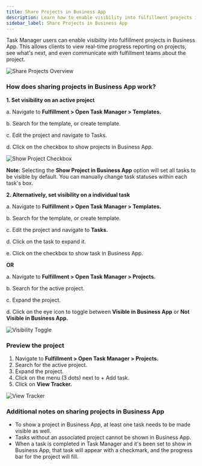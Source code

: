 ```yaml
---
title: Share Projects in Business App
description: Learn how to enable visibility into fulfillment projects in Business App for clients to view real-time progress.
sidebar_label: Share Projects in Business App
---
```


Task Manager users can enable visibility into fulfillment projects in Business App. This allows clients to view real-time progress reporting on projects, see what's next, and even communicate with fulfillment teams about the project.

![Share Projects Overview](/img/fulfillment/share_projects_overview.png)

### How does sharing projects in Business App work?

**1. Set visibility on an active project**

   a. Navigate to **Fulfillment > Open Task Manager > Templates.**

   b. Search for the template, or create template.

   c. Edit the project and navigate to Tasks.

   d. Click on the checkbox to show projects in Business App.

![Show Project Checkbox](/img/fulfillment/show_project_checkbox.png)

**Note:** Selecting the **Show Project in Business App** option will set all tasks to be visible by default. You can manually change task statuses within each task's box.

**2. Alternatively, set visibility on a individual task**

   a. Navigate to **Fulfillment > Open Task Manager > Templates.**

   b. Search for the template, or create template.

   c. Edit the project and navigate to **Tasks.**

   d. Click on the task to expand it.

   e. Click on the checkbox to show task in Business App.

**OR**

   a. Navigate to **Fulfillment > Open Task Manager > Projects.**

   b. Search for the active project.

   c. Expand the project.

   d. Click on the eye icon to toggle between **Visible in Business App** or **Not Visible in Business App.**

![Visibility Toggle](/img/fulfillment/visibility_toggle.png)

### Preview the project

1. Navigate to **Fulfillment > Open Task Manager > Projects.**
2. Search for the active project.
3. Expand the project.
4. Click on the menu (3 dots) next to + Add task.
5. Click on **View Tracker.**

![View Tracker](/img/fulfillment/view_tracker.png)

### Additional notes on sharing projects in Business App

- To show a project in Business App, at least one task needs to be made visible as well.
- Tasks without an associated project cannot be shown in Business App.
- When a task is completed in Task Manager and it's been set to show in Business App, that task will appear with a checkmark, and the progress bar for the project will fill.